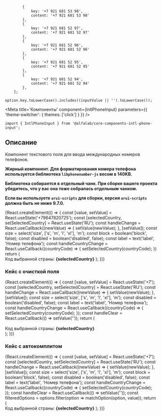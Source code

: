 

            {
                key: '+7 921 681 53 98',
                content: '+7 921 681 53 98'
            },
            {
                key: '+7 921 681 52 97',
                content: '+7 921 681 52 97'
            },
            {
                key: '+7 921 681 52 96',
                content: '+7 921 681 52 96'
            },
            {
                key: '+7 921 681 52 95',
                content: '+7 921 681 52 95'
            },
            {
                key: '+7 921 681 52 94',
                content: '+7 921 681 52 94'
            },
        ];

    option.key.toLowerCase().includes((inputValue || '').toLowerCase());

<Meta
    title='Компоненты'
    component={IntlPhoneInput}
    parameters={{ 'theme-switcher': { themes: ['click'] } }}
/>

<!-- Docs -->

<ComponentHeader
    name='IntlPhoneInput'
    version={version}
    package='@alfalab/core-components-intl-phone-input'
    stage={1}
/>

```tsx
import { IntlPhoneInput } from '@alfalab/core-components-intl-phone-input';
```

## Описание

Компонент текстового поля для ввода международных номеров телефонов.

**Жирный компонент. Для форматирования номера телефона используется библиотека `libphonenumber-js` весом в 140KB.**

**Библиотека собирается в отдельный чанк. При сборке вашего проекта убедитесь, что у вас она тоже собралась отдельным чанком.**

**Если вы используете `arui-scripts` для сборки, версия `arui-scripts` должна быть не ниже 9.7.0.**

<Story name='IntlPhoneInput'>
    {React.createElement(() => {
            const [value, setValue] = React.useState('+79647820725');
            const [selectedCountry, setSelectedCountry] = React.useState('RU');
            const handleChange = React.useCallback((newValue) => {
                setValue(newValue);
            }, [setValue]);
            const size = select('size', ['s', 'm', 'l', 'xl'], 'm');
            const block = boolean('block', false);
            const disabled = boolean('disabled', false);
            const label = text('label', 'Номер телефона');
            const handleCountryChange = React.useCallback((countryCode) => {
                setSelectedCountry(countryCode);
            })
            return (
                <React.Fragment>
                    <IntlPhoneInput
                        value={value}
                        onChange={handleChange}
                        size={size}
                        block={block}
                        label={label}
                        disabled={disabled}
                        defaultCountryIso2="RU"
                        readOnly={boolean('readOnly', false)}
                        onCountryChange={handleCountryChange}
                    />
                    <br />
                    Код выбранной страны: <strong>{selectedCountry}</strong>
                </React.Fragment>
            );
        })}
</Story>

<Props of={IntlPhoneInput} />

### Кейс с очисткой поля

<Preview>
    {React.createElement(() => {
            const [value, setValue] = React.useState('+7');
            const [selectedCountry, setSelectedCountry] = React.useState('RU');
            const handleChange = React.useCallback((newValue) => {
                setValue(newValue);
            }, [setValue]);
            const size = select('size', ['s', 'm', 'l', 'xl'], 'm');
            const disabled = boolean('disabled', false);
            const label = text('label', 'Номер телефона');
            const handleCountryChange = React.useCallback((countryCode) => {
                setSelectedCountry(countryCode);
            });
            const handleClear = React.useCallback(() => setValue(''));
            return (
                <div style={{ width: '240px' }}>
                    <IntlPhoneInput
                        inputProps={{
                            clear: true,
                            onClear: handleClear
                        }}
                        value={value}
                        onChange={handleChange}
                        size={size}
                        block={true}
                        label={label}
                        disabled={disabled}
                        defaultCountryIso2="RU"
                        readOnly={boolean('readOnly', false)}
                        onCountryChange={handleCountryChange}
                    />
                    <br />
                    Код выбранной страны: <strong>{selectedCountry}</strong>
                </div>
            );
        })}
</Preview>


### Кейс с автокомплитом

<Preview>
    {React.createElement(() => {
            const [value, setValue] = React.useState('+7');
            const [selectedCountry, setSelectedCountry] = React.useState('RU');
            const handleChange = React.useCallback((newValue) => {
                setValue(newValue);
            }, [setValue]);
            const size = select('size', ['s', 'm', 'l', 'xl'], 'm');
            const block = boolean('block', false);
            const disabled = boolean('disabled', false);
            const label = text('label', 'Номер телефона');
            const handleCountryChange = React.useCallback((countryCode) => {
                setSelectedCountry(countryCode);
            });
            const handleClear = React.useCallback(() => setValue(''));
            const filteredOptions = options.filter(option => matchOption(option, value));
            return (
                <React.Fragment>
                    <IntlPhoneInput
                        value={value}
                        onChange={handleChange}
                        size={size}
                        options={filteredOptions}
                        block={block}
                        label={label}
                        disabled={disabled}
                        defaultCountryIso2="RU"
                        readOnly={boolean('readOnly', false)}
                        onCountryChange={handleCountryChange}
                    />
                    <br />
                    Код выбранной страны: <strong>{selectedCountry}</strong>
                </React.Fragment>
            );
        })}
</Preview>
